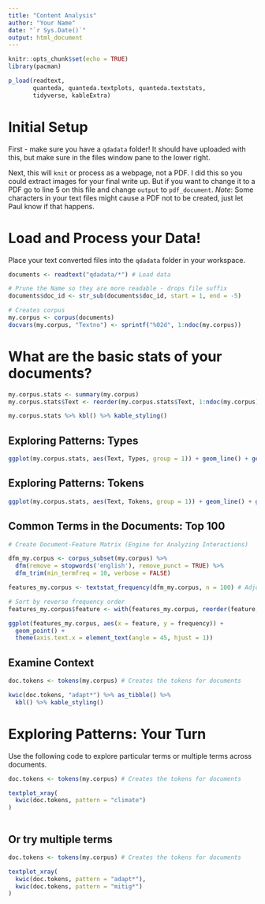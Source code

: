 ```yaml
---
title: "Content Analysis"
author: "Your Name"
date: "`r Sys.Date()`"
output: html_document
---
```


```r
knitr::opts_chunk$set(echo = TRUE)
library(pacman)

p_load(readtext,
       quanteda, quanteda.textplots, quanteda.textstats, 
       tidyverse, kableExtra)

```

# Initial Setup

First - make sure you have a `qdadata` folder! It should have uploaded with this, but make sure in the files window pane to the lower right. 

Next, this will `knit` or process as a webpage, not a PDF. I did this so you could extract images for your final write up. But if you want to change it to a PDF go to line 5 on this file and change `output` to `pdf_document`. *Note*: Some characters in your text files might cause a PDF not to be created, just let Paul know if that happens.

# Load and Process your Data!

Place your text converted files into the `qdadata` folder in your workspace.

```r

documents <- readtext("qdadata/*") # Load data

# Prune the Name so they are more readable - drops file suffix
documents$doc_id <- str_sub(documents$doc_id, start = 1, end = -5)

# Creates corpus
my.corpus <- corpus(documents)
docvars(my.corpus, "Textno") <- sprintf("%02d", 1:ndoc(my.corpus))

```


# What are the basic stats of your documents?

```r

my.corpus.stats <- summary(my.corpus)
my.corpus.stats$Text <- reorder(my.corpus.stats$Text, 1:ndoc(my.corpus), order = T)

my.corpus.stats %>% kbl() %>% kable_styling()

```


## Exploring Patterns: Types

```r
ggplot(my.corpus.stats, aes(Text, Types, group = 1)) + geom_line() + geom_point() + theme(axis.text.x = element_text(angle = 45, vjust = 1, hjust = 1)) + ggtitle("Types per Document") + xlab("") + ylab("")
```


## Exploring Patterns: Tokens

```r
ggplot(my.corpus.stats, aes(Text, Tokens, group = 1)) + geom_line() + geom_point() + theme(axis.text.x = element_text(angle = 45, vjust = 1, hjust = 1)) + ggtitle("Tokens per Document") + xlab("") + ylab("")
```

## Common Terms in the Documents: Top 100

```r

# Create Document-Feature Matrix (Engine for Analyzing Interactions)

dfm_my.corpus <- corpus_subset(my.corpus) %>% 
  dfm(remove = stopwords('english'), remove_punct = TRUE) %>%
  dfm_trim(min_termfreq = 10, verbose = FALSE)

features_my.corpus <- textstat_frequency(dfm_my.corpus, n = 100) # Adjust the n=100 if you want!

# Sort by reverse frequency order
features_my.corpus$feature <- with(features_my.corpus, reorder(feature, -frequency))

ggplot(features_my.corpus, aes(x = feature, y = frequency)) +
  geom_point() + 
  theme(axis.text.x = element_text(angle = 45, hjust = 1))


```

## Examine Context

```r
doc.tokens <- tokens(my.corpus) # Creates the tokens for documents

kwic(doc.tokens, "adapt*") %>% as_tibble() %>% 
  kbl() %>% kable_styling()

```

# Exploring Patterns: Your Turn

Use the following code to explore particular terms or multiple terms across documents.

```r
doc.tokens <- tokens(my.corpus) # Creates the tokens for documents

textplot_xray(
  kwic(doc.tokens, pattern = "climate")
)



```

## Or try multiple terms

```r
doc.tokens <- tokens(my.corpus) # Creates the tokens for documents

textplot_xray(
  kwic(doc.tokens, pattern = "adapt*"), 
  kwic(doc.tokens, pattern = "mitig*")
)



```